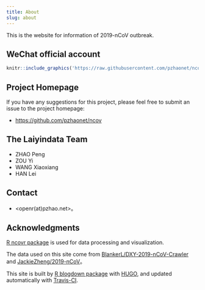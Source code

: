 ```yaml
---
title: About
slug: about
---
```


This is the website for information of 2019-nCoV outbreak.

## WeChat official account

```r
knitr::include_graphics('https://raw.githubusercontent.com/pzhaonet/ncov/master/static/wechat.jpg')
```

## Project Homepage

If you have any suggestions for this project, please feel free to submit an issue to the project homepage:

- <https://github.com/pzhaonet/ncov>

## The Laiyindata Team

- ZHAO Peng
- ZOU Yi
- WANG Xiaoxiang
- HAN Lei

## Contact

- <openr(at)pzhao.net>。


## Acknowledgments

[R ncovr package](https://github.com/pzhaonet/ncovr) is used for data processing and visualization.

The data used on this site come from [BlankerL/DXY-2019-nCoV-Crawler](https://github.com/BlankerL/DXY-2019-nCoV-Crawler) and [JackieZheng/2019-nCoV](https://github.com/JackieZheng/2019-nCoV)。

This site is built by [R blogdown package](https://bookdown.org/yihui/blogdown/) with [HUGO](https://gohugo.io/), and updated automatically with [Travis-CI](https://travis-ci.org/).
